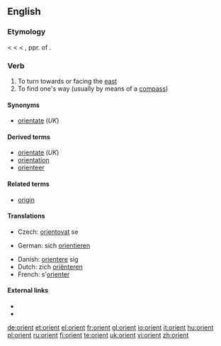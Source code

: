 {{also|Orient}}
==English==
{{rft|fragment=orient, orientation and orientate}}

===Etymology===
< {{etyl|enm}} {{term|orient|lang=enm}} < {{etyl|fro}} {{term|orient|lang=fro}} < {{etyl|la}} {{term|oriens||rising; as a noun, the quarter where the sun rises, the east, day}}, ppr. of {{term|oriri||to rise}}.

===Verb===
{{en-verb}}

# To turn towards or facing the [[east]]
# To find one's way (usually by means of a [[compass]])

====Synonyms====
* [[orientate]] (''UK'')

====Derived terms====
* [[orientate]] (''UK'')
* [[orientation]]
* [[orienteer]]

====Related terms====
* [[origin]]

====Translations====
{{trans-top|to find one's way}}
* Czech: [[orientovat]] se
{{trans-mid}}
* German: sich [[orientieren]]
{{trans-bottom}}

{{checktrans-top}}
* Danish: [[orientere]] sig
* Dutch: zich [[oriënteren]]
* French: s'[[orienter]]
{{trans-bottom}}

====External links====
* {{R:Webster 1913}}
* {{R:Century 1911}}

[[de:orient]]
[[et:orient]]
[[el:orient]]
[[fr:orient]]
[[gl:orient]]
[[io:orient]]
[[it:orient]]
[[hu:orient]]
[[pl:orient]]
[[ru:orient]]
[[fi:orient]]
[[te:orient]]
[[uk:orient]]
[[vi:orient]]
[[zh:orient]]